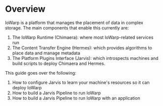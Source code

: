 # Overview

IoWarp is a platform that manages the placement of data in complex storage. 
The main components that enable this currently are:
1. The IoWarp Runtime (Chimaera): where most IoWarp-related services run
2. The Content Transfer Engine (Hermes): which provides algorithms to place data and manage metadata
3. The Platform Plugins Interface (Jarvis): which introspects machines and build scripts to deploy Chimaera and Hermes.

This guide goes over the following:
1. How to configure Jarvis to learn your machine's resources so it can deploy IoWarp
2. How to build a Jarvis Pipeline to run IoWarp
3. How to build a Jarvis Pipeline to run IoWarp with an application